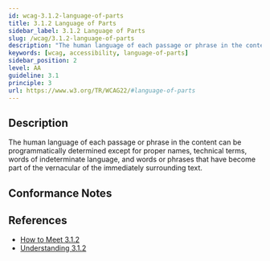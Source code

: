 ```yaml
---
id: wcag-3.1.2-language-of-parts
title: 3.1.2 Language of Parts
sidebar_label: 3.1.2 Language of Parts
slug: /wcag/3.1.2-language-of-parts
description: "The human language of each passage or phrase in the content can be programmatically determined except for proper names, technical terms, words of indeterminate language, and words or phrases that have become part of the vernacular of the immediately surrounding text."
keywords: [wcag, accessibility, language-of-parts]
sidebar_position: 2
level: AA
guideline: 3.1
principle: 3
url: https://www.w3.org/TR/WCAG22/#language-of-parts
---
```


## Description

The human language of each passage or phrase in the content can be programmatically determined except for proper names, technical terms, words of indeterminate language, and words or phrases that have become part of the vernacular of the immediately surrounding text.

## Conformance Notes

<Project name="ads"></Project>

<Project name="scix">
  <Support />
</Project>

## References

- [How to Meet 3.1.2](https://www.w3.org/WAI/WCAG22/quickref/#language-of-parts)
- [Understanding 3.1.2](https://www.w3.org/WAI/WCAG22/Understanding/language-of-parts.html)
